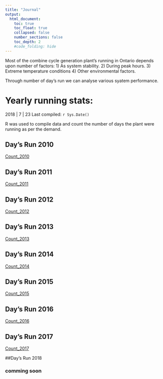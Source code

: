 ```yaml
---
title: "Journal"
output:
  html_document:
    toc: true
    toc_float: true
    collapsed: false
    number_sections: false
    toc_depth: 2
    #code_folding: hide
---
```


Most of the combine cycle generation plant's running  in Ontario depends upon number of factors:
1) As system stability.
2) During peak hours.
3) Extreme temperature conditions
4) Other environmental factors.

Through number of day's run we can analyse various syatem performance.

# Yearly running stats: 

2018 | 7 | 23 Last compiled: `r Sys.Date()`

R was used to compile data and count the number of days the plant were running as per the demand. 

## Day's Run 2010

 [Count_2010](Count_2010_Run_.html) 

## Day's Run 2011

[Count_2011](Count_2011_Run_.html)

## Day's Run 2012

[Count_2012](Count_2012_Run_.html)

## Day's Run 2013

[Count_2013](Count_2013_Run_.html)

## Day's Run 2014

[Count_2014](Count_2014_Run_.html)

## Day's Run 2015

[Count_2015](Count_2015_Run_.html)

## Day's Run 2016

[Count_2016](Count_2016_Run_.html)

## Day's Run 2017

[Count_2017](Count_2017_Run_.html)

##Day's Run 2018

### comming soon


